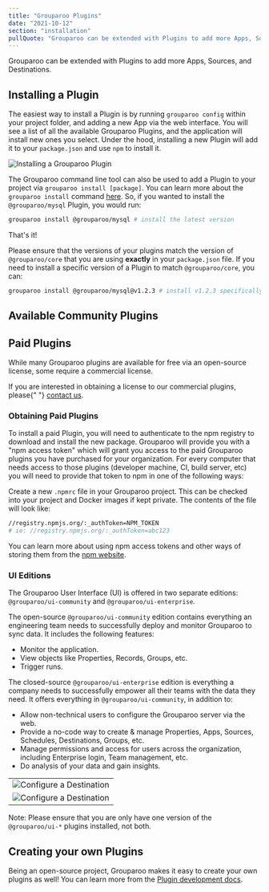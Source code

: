 ```yaml
---
title: "Grouparoo Plugins"
date: "2021-10-12"
section: "installation"
pullQuote: "Grouparoo can be extended with Plugins to add more Apps, Sources, and Destinations."
---
```


Grouparoo can be extended with Plugins to add more Apps, Sources, and Destinations.

## Installing a Plugin

The easiest way to install a Plugin is by running `grouparoo config` within your project folder, and adding a new App via the web interface. You will see a list of all the available Grouparoo Plugins, and the application will install new ones you select. Under the hood, installing a new Plugin will add it to your `package.json` and use `npm` to install it.

<Image
  thumbnail
  src="docs/plugins/install-plugin-config.png"
  alt="Installing a Grouparoo Plugin"
  width={1010}
  height={517}
/>

The Grouparoo command line tool can also be used to add a Plugin to your project via `grouparoo install [package]`. You can learn more about the `grouparoo install` command [here](/docs/cli/setup). So, if you wanted to install the `@grouparoo/mysql` Plugin, you would run:

```bash
grouparoo install @grouparoo/mysql # install the latest version
```

That's it!

Please ensure that the versions of your plugins match the version of `@grouparoo/core` that you are using **exactly** in your `package.json` file. If you need to install a specific version of a Plugin to match `@grouparoo/core`, you can:

```bash
grouparoo install @grouparoo/mysql@v1.2.3 # install v1.2.3 specifically
```

## Available Community Plugins

<PluginsList />

## Paid Plugins

While many Grouparoo plugins are available for free via an open-source license, some require a commercial license.

<Alert variant="primary">
  If you are interested in obtaining a license to our commercial plugins, please{" "}
  <a href="/meet">contact us</a>.
</Alert>

### Obtaining Paid Plugins

To install a paid Plugin, you will need to authenticate to the npm registry to download and install the new package. Grouparoo will provide you with a "npm access token" which will grant you access to the paid Grouparoo plugins you have purchased for your organization. For every computer that needs access to those plugins (developer machine, CI, build server, etc) you will need to provide that token to npm in one of the following ways:

Create a new `.npmrc` file in your Grouparoo project. This can be checked into your project and Docker images if kept private. The contents of the file will look like:

```bash
//registry.npmjs.org/:_authToken=NPM_TOKEN
# ie: //registry.npmjs.org/:_authToken=abc123
```

You can learn more about using npm access tokens and other ways of storing them from the [npm website](https://docs.npmjs.com/using-private-packages-in-a-ci-cd-workflow).

### UI Editions

The Grouparoo User Interface (UI) is offered in two separate editions: `@grouparoo/ui-community` and `@grouparoo/ui-enterprise`.

The open-source `@grouparoo/ui-community` edition contains everything an engineering team needs to successfully deploy and monitor Grouparoo to sync data. It includes the following features:

- Monitor the application.
- View objects like Properties, Records, Groups, etc.
- Trigger runs.

The closed-source `@grouparoo/ui-enterprise` edition is everything a company needs to successfully empower all their teams with the data they need. It offers everything in `@grouparoo/ui-community`, in addition to:

- Allow non-technical users to configure the Grouparoo server via the web.
- Provide a no-code way to create & manage Properties, Apps, Sources, Schedules, Destinations, Groups, etc.
- Manage permissions and access for users across the organization, including Enterprise login, Team management, etc.
- Do analysis of your data and gain insights.

<table>
  <tbody>
    <tr>
      <td>
        <Image
          thumbnail
          src="docs/guides/group-example-02.png"
          alt="Configure a Destination"
          width={1368}
          height={673}
        />
      </td>
    </tr>
    <tr>
      <td>
        <Image
          thumbnail
          src="docs/guides/add-new-destination-choose-groups.png"
          alt="Configure a Destination"
          width={1819}
          height={654}
        />
      </td>
    </tr>
  </tbody>
</table>

Note: Please ensure that you are only have one version of the `@grouparoo/ui-*` plugins installed, not both.

## Creating your own Plugins

Being an open-source project, Grouparoo makes it easy to create your own plugins as well! You can learn more from the [Plugin development docs](/docs/development/plugins).
